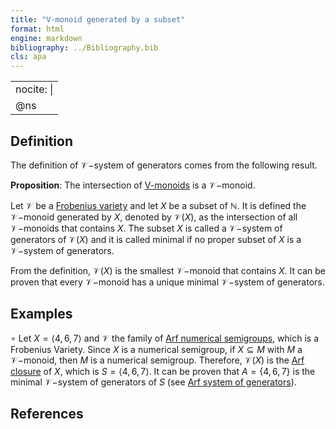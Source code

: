 ```yaml
---
title: "V-monoid generated by a subset"
format: html
engine: markdown
bibliography: ../Bibliography.bib
cls: apa
---
```


---
nocite: |
  @ns
---

<!-- Sem. Num. -->

## Definition

The definition of $\mathcal{V}-$system of generators comes from the following result.

::: {.callout-note appearance="minimal"}
$\textbf{Proposition}$: The intersection of [V-monoids](V-monoid.qmd) is a $\mathcal{V}-$monoid.
:::


Let $\mathcal{V}$ be a [Frobenius variety](Frobenius-variety.qmd) and let $X$ be a subset of $\mathbb{N}$. It is defined the $\mathcal{V}-$monoid generated by $X$, denoted by $\mathcal{V}(X)$, as the intersection of all $\mathcal{V}-$monoids that contains $X$. The subset $X$ is called a $\mathcal{V}-$system of generators of $\mathcal{V}(X)$ and it is called minimal if no proper subset of $X$ is a $\mathcal{V}-$system of generators.

From the definition, $\mathcal{V}(X)$ is the smallest $\mathcal{V}-$monoid that contains $X$. It can be proven that every $\mathcal{V}-$monoid has a unique minimal $\mathcal{V}-$system of generators.



## Examples

$\circ$ Let $X = \langle 4, 6, 7 \rangle$ and $\mathcal{V}$ the family of [Arf numerical semigroups](../Families-NS/Arf-semigroup.qmd), which is a Frobenius Variety. Since $X$ is a numerical semigroup, if $X \subseteq M$ with $M$ a $\mathcal{V}-$monoid, then $M$ is a numerical semigroup. Therefore, $\mathcal{V}(X)$ is the [Arf closure](../Basic-concepts/Arf-closure.qmd) of $X$, which is $S = \langle 4, 6, 7 \rangle$. It can be proven that $A = \{4,6,7\}$ is the minimal $\mathcal{V}-$system of generators of $S$ (see [Arf system of generators](../Basic-concepts/Arf-system-of-generators.qmd)).



## References

::: {#refs}

:::

